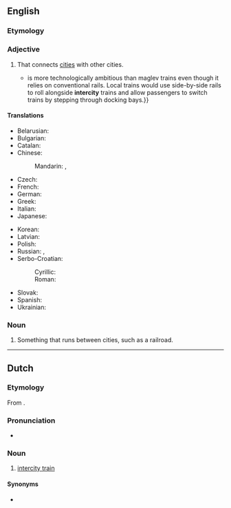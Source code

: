 ==English==

===Etymology===
{{prefix|inter|city|lang=en}}

===Adjective===
{{en-adj|-}}
# That connects [[cities]] with other cities.
#* {{quote-magazine|lang=en|date=2013-06-01|volume=407|issue=8838
|page=13 (Technology Quarterly)|magazine={{w|The Economist}}
|title=[http://www.economist.com/news/technology-quarterly/21578516-transport-new-train-technologies-are-less-visible-and-spread-less-quickly Ideas coming down the track]
|passage=A “moving platform” scheme{{...}}is more technologically ambitious than maglev trains even though it relies on conventional rails. Local trains would use side-by-side rails to roll alongside '''intercity''' trains and allow passengers to switch trains by stepping through docking bays.}}
#: {{ux|en|I plan to catch an '''intercity''' train, or bus.}}

====Translations====
{{trans-top|that connects cities one with another}}
* Belarusian: {{t|be|міжгаро́дні}}
* Bulgarian: {{t|bg|междугра́дски}}
* Catalan: {{t|ca|interurbà}}
* Chinese:
*: Mandarin: {{t|cmn|城際}}, {{t|cmn|城际|tr=chéngjì}}
* Czech: {{t|cs|meziměstský}}
* French: {{t+|fr|interurbain}}
* German: {{t+|de|Intercity|alt=Intercity-}}
* Greek: {{t+|el|υπεραστικός}}
* Italian: {{t+|it|interurbano}}
* Japanese: {{t|ja|[[都市]][[間]]|tr=としかん, toshi kan}}
{{trans-mid}}
* Korean: {{t|ko|[[도시]] [[간]]}}
* Latvian: {{t|lv|starppilsētu}}
* Polish: {{t+|pl|międzymiastowy}}
* Russian: {{t+|ru|междугоро́дный}}, {{t+|ru|междугоро́дний}}
* Serbo-Croatian:
*: Cyrillic: {{t|sh|ме̏ђуградскӣ}}
*: Roman: {{t+|sh|mȅđugradskī}}
* Slovak: {{t|sk|medzimestský}}
* Spanish: {{t|es|interurbano}}
* Ukrainian: {{t|uk|міжміськи́й}}
{{trans-bottom}}

===Noun===
{{en-noun|intercities}}

# Something that runs between cities, such as a railroad.

----

==Dutch==

===Etymology===
From {{der|nl|en|intercity}}.

===Pronunciation===
* {{audio|Nl-intercity.ogg|Audio|lang=nl}}

===Noun===
{{nl-noun|c|-'s|intercity'tje}}

# [[intercity train]]

====Synonyms====
* {{l|nl|intercitytrein}}